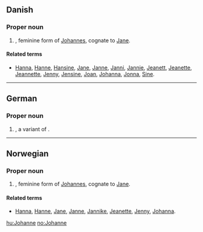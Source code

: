 ==Danish==

===Proper noun===
{{infl|da|proper noun}}

# {{given name|female|lang=da}}, feminine form of [[Johannes]], cognate to [[Jane]].

====Related terms====
* [[Hanna]], [[Hanne]], [[Hansine]], [[Jane]], [[Janne]], [[Janni]], [[Jannie]], [[Jeanett]], [[Jeanette]], [[Jeannette]], [[Jenny]], [[Jensine]], [[Joan]], [[Johanna]], [[Jonna]], [[Sine]].

----

==German==

===Proper noun===
{{infl|de|proper noun}}

# {{given name|female|lang=de}}, a variant of {{term|Johanna|lang=de}}.

----

==Norwegian==

===Proper noun===
{{infl|no|proper noun}}

# {{given name|female|lang=no}}, feminine form of [[Johannes]], cognate to [[Jane]].

====Related terms====
* [[Hanna]], [[Hanne]], [[Jane]], [[Janne]], [[Jannike]], [[Jeanette]], [[Jenny]], [[Johanna]].

[[hu:Johanne]]
[[no:Johanne]]